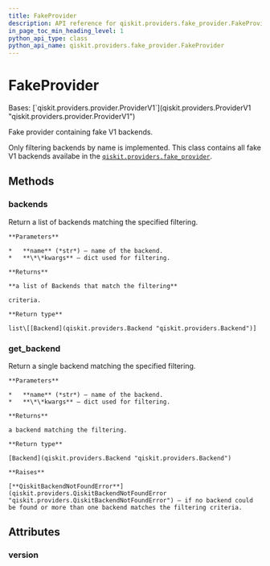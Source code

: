 ```yaml
---
title: FakeProvider
description: API reference for qiskit.providers.fake_provider.FakeProvider
in_page_toc_min_heading_level: 1
python_api_type: class
python_api_name: qiskit.providers.fake_provider.FakeProvider
---
```


# FakeProvider

<Class id="qiskit.providers.fake_provider.FakeProvider" github="https://github.com/qiskit/qiskit/tree/stable/0.21/qiskit/providers/fake_provider/fake_provider.py" signature="FakeProvider">
  Bases: [`qiskit.providers.provider.ProviderV1`](qiskit.providers.ProviderV1 "qiskit.providers.provider.ProviderV1")

  Fake provider containing fake V1 backends.

  Only filtering backends by name is implemented. This class contains all fake V1 backends availabe in the [`qiskit.providers.fake_provider`](providers_fake_provider#module-qiskit.providers.fake_provider "qiskit.providers.fake_provider").

  ## Methods

  ### backends

  <Function id="qiskit.providers.fake_provider.FakeProvider.backends" name="backends" signature="FakeProvider.backends(name=None, **kwargs)">
    Return a list of backends matching the specified filtering.

    **Parameters**

    *   **name** (*str*) – name of the backend.
    *   **\*\*kwargs** – dict used for filtering.

    **Returns**

    **a list of Backends that match the filtering**

    criteria.

    **Return type**

    list\[[Backend](qiskit.providers.Backend "qiskit.providers.Backend")]
  </Function>

  ### get\_backend

  <Function id="qiskit.providers.fake_provider.FakeProvider.get_backend" name="get_backend" signature="FakeProvider.get_backend(name=None, **kwargs)">
    Return a single backend matching the specified filtering.

    **Parameters**

    *   **name** (*str*) – name of the backend.
    *   **\*\*kwargs** – dict used for filtering.

    **Returns**

    a backend matching the filtering.

    **Return type**

    [Backend](qiskit.providers.Backend "qiskit.providers.Backend")

    **Raises**

    [**QiskitBackendNotFoundError**](qiskit.providers.QiskitBackendNotFoundError "qiskit.providers.QiskitBackendNotFoundError") – if no backend could be found or more than one backend matches the filtering criteria.
  </Function>

  ## Attributes

  ### version

  <Attribute id="qiskit.providers.fake_provider.FakeProvider.version" name="version" attributeValue="= 1" />
</Class>

